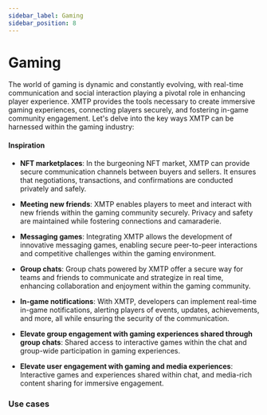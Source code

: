 ```yaml
---
sidebar_label: Gaming
sidebar_position: 8
---
```


# Gaming

The world of gaming is dynamic and constantly evolving, with real-time communication and social interaction playing a pivotal role in enhancing player experience. XMTP provides the tools necessary to create immersive gaming experiences, connecting players securely, and fostering in-game community engagement. Let's delve into the key ways XMTP can be harnessed within the gaming industry:

#### Inspiration

- **NFT marketplaces**: In the burgeoning NFT market, XMTP can provide secure communication channels between buyers and sellers. It ensures that negotiations, transactions, and confirmations are conducted privately and safely.

- **Meeting new friends**: XMTP enables players to meet and interact with new friends within the gaming community securely. Privacy and safety are maintained while fostering connections and camaraderie.

- **Messaging games**: Integrating XMTP allows the development of innovative messaging games, enabling secure peer-to-peer interactions and competitive challenges within the gaming environment.

- **Group chats**: Group chats powered by XMTP offer a secure way for teams and friends to communicate and strategize in real time, enhancing collaboration and enjoyment within the gaming community.

- **In-game notifications**: With XMTP, developers can implement real-time in-game notifications, alerting players of events, updates, achievements, and more, all while ensuring the security of the communication.

- **Elevate group engagement with gaming experiences shared through group chats**: Shared access to interactive games within the chat and group-wide participation in gaming experiences.

- **Elevate user engagement with gaming and media experiences**: Interactive games and experiences shared within chat, and media-rich content sharing for immersive engagement.

### Use cases


<Usecases />
